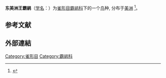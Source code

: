 {{Speciesbox
|image=Tyrannus tyrannus-perching.jpg
|status=LC
|status_system=IUCN3.1
|status_ref=<ref>{{cite iucn|url=https://www.iucnredlist.org/details/22700506/0|title=''Tyrannus tyrannus''|author=BirdLife International|author-link=BirdLife International}}</ref>
|taxon=Tyrannus tyrannus
|authority=([[卡尔·林奈|Linnaeus]], [[自然系统第十版|1758]])
}}
'''东美洲王霸鹟'''（[[学名|学名]]：{{lang|la|''Tyrannus tyrannus''}}）为[[雀形目|雀形目]][[霸鹟科|霸鹟科]]下的一个[[鸟|鸟]]种, 分布于[[美洲|美洲]]
<ref>{{cite journal
|last1=Murphy
|first1=M. T
|last2=Pyle
|first2=P.
|editor1-last=Rodewald
|editor1-first=P. G.
|date=2020
|title=Eastern Kingbird (Tyrannus tyrannus)
|url=https://birdsoftheworld.org/bow/species/easkin/cur/introduction
|journal=Birds of the World, Cornell Lab of Ornithology
|doi=10.2173/bow.easkin.01
|access-date=Jan 6, 2021
|archive-date=2021-10-06
|archive-url=https://web.archive.org/web/20211006214231/https://birdsoftheworld.org/bow/species/easkin/cur/introduction
}}</ref>。

==参考文献==
{{Reflist}}
==外部連結==
{{Wikispecies}}
{{commons}}
{{Taxonbar|from=Q1071571}}
[[Category:雀形目|Category:雀形目]]
[[Category:霸鹟科|Category:霸鹟科]]
{{鸟类小作品}}